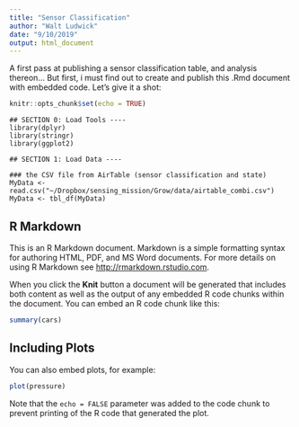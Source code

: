 ```yaml
---
title: "Sensor Classification"
author: "Walt Ludwick"
date: "9/10/2019"
output: html_document
---
```

A first pass at publishing a sensor classification table, and analysis thereon... But first, i must find out to create and publish this .Rmd document with embedded code.  Let's give it a shot:

```r
knitr::opts_chunk$set(echo = TRUE)
```

```
## SECTION 0: Load Tools ----
library(dplyr)
library(stringr)
library(ggplot2)

## SECTION 1: Load Data ----

### the CSV file from AirTable (sensor classification and state)
MyData <- read.csv("~/Dropbox/sensing_mission/Grow/data/airtable_combi.csv")
MyData <- tbl_df(MyData)
```

## R Markdown

This is an R Markdown document. Markdown is a simple formatting syntax for authoring HTML, PDF, and MS Word documents. For more details on using R Markdown see <http://rmarkdown.rstudio.com>.

When you click the **Knit** button a document will be generated that includes both content as well as the output of any embedded R code chunks within the document. You can embed an R code chunk like this:

```r
summary(cars)
```

## Including Plots

You can also embed plots, for example:

```r
plot(pressure)
```

Note that the `echo = FALSE` parameter was added to the code chunk to prevent printing of the R code that generated the plot.
